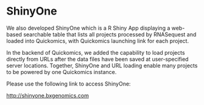 # ShinyOne

We also developed ShinyOne which is a R Shiny App displaying a web-based searchable table that lists all projects processed by RNASequest and loaded into Quickomics, with Quickomics launching link for each project. 

In the backend of Quickomics, we added the capability to load projects directly from URLs after the data files have been saved at user-specified server locations. Together, ShinyOne and URL loading enable many projects to be powered by one Quickomics instance.

Please use the following link to access ShinyOne:

[http://shinyone.bxgenomics.com](http://shinyone.bxgenomics.com){target="_blank"}
